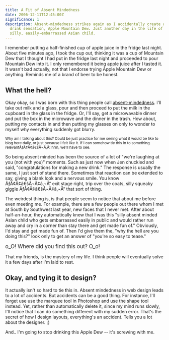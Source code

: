 ```yaml
---
title: A Fit of Absent Mindedness
date: 2006-12-11T12:45:00Z
significance: 1
description: Absent-mindedness strikes again as I accidentally create a new
  drink sensation, Apple Mountain Dew. Just another day in the life of this
  silly, easily-embarrassed Asian child.
---
```


I remember putting a half-finished cup of apple juice in the fridge last night. About five minutes ago, I took the cup out, thinking it was a cup of Mountain Dew that I thought I had put in the fridge last night and proceeded to pour Mountain Dew into it. I only remembered it being apple juice after I tasted it. It wasn't bad actually, not that I endorse trying Apple Mountain Dew or anything. Reminds me of a brand of beer to be honest.

## What the hell?

Okay okay, so I was born with this thing people call [absent-mindedness][1]. I'll take out milk and a glass, pour and then proceed to put the milk in the cupboard in the glass in the fridge. Or, I'll say, get a microwavable dinner and put the box in the microwave and the dinner in the trash. How about, putting my contacts in and then putting my glasses on only to wonder to myself why everything suddenly got blurry.

<small>Why am I talking about this? Could be just practice for me seeing what it would be like to blog here daily, or just because I felt like it. If I can somehow tie this in to something relevantÃƒÂ¢Ã¢â€šÂ¬Ã‚Â¦ hrm, we'll have to see.</small>

So being absent minded has been the source of a lot of "we're laughing at you (not with you)" moments. Such as just now when Jen chuckled and said, "congratulations for making a new drink." The response is usually the same, I just sort of stand there. Sometimes that reaction can be extended to say, giving a blank look and a nervous smile. You know ÃƒÂ¢Ã¢â€šÂ¬Ã¢â‚¬Å“ exit stage right, trip over the coats, silly squeaky giggle ÃƒÂ¢Ã¢â€šÂ¬Ã¢â‚¬Å“ that sort of thing.

The weirdest thing is, is that people seem to notice that about me before even meeting me. For example, there are a few people out there whom I met at South by Southwest last year, new faces that I never met. After about half-an-hour, they automatically knew that I was this "silly absent minded Asian child who gets embarrassed easily in public and would rather run away and cry in a corner than stay there and get made fun of." Obviously, I'd stay and get made fun of. Then I'd give them the, "why the hell are you doing this?" look only to get an answer of "you're so easy to tease."

<big>o_O! Where did you find this out? O_o!</big>

That my friends, is the mystery of my life. I think people will eventually solve it a few days after I'm laid to rest.

## Okay, and tying it to design?

It actually isn't so hard to tie this in. Absent mindedness in web design leads to a lot of accidents. But accidents can be a good thing. For instance, I'll forget use use the marquee tool in Photoshop and use the shape tool instead. Yet, rather than automatically delete it, since my mind runs slowly, I'll notice that I can do something different with my sudden error. That's the secret of how I design layouts, everything's an accident. Tells you a lot about the designer. ;)

And.. I'm going to stop drinking this Apple Dew -- it's screwing with me.

 [1]: http://www.answers.com/topic/absent-minded
